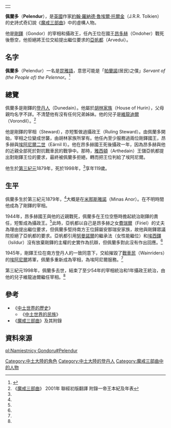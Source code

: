{|align=right
|-
|{{Tolkienchar |
image_character = |
image_caption = |
Book(s) = 《[[魔戒|魔戒三部曲]]》<br/>《[[中土世界的歷史|中土世界的歷史]]》 |
character_name = 佩蘭多 |
character_alias = |
character_title = [[剛鐸攝政王|剛鐸攝政王]] |
character_race = [[人類_(中土大陸)|人類]] [[登丹人|登丹人]] |
character_culture = [[胡林家族|胡林家族]] |
character_gender = 男性|
character_realm = [[剛鐸|剛鐸]] |
character_sub_realm = |
character_lifespan = 第三紀元1879年 - [[第三紀元|第三紀元]]1998年<ref name=autogenerated1>《中土世界的歷史》 Vol.12《中土世界的民族》 "The Heirs of Elendil"</ref> |
character_weapon = | 
}}
|}
'''佩蘭多'''（'''Pelendur'''），是[[英國|英國]]作家[[約翰·羅納德·魯埃爾·托爾金|約翰·羅納德·魯埃爾·托爾金]]（J.R.R. Tolkien）的史詩式奇幻說《[[魔戒|魔戒三部曲]]》中的虛構人物。

他是[[剛鐸|剛鐸]]（Gondor）的宰相和攝政王，任內王位在國王[[昂多赫|昂多赫]]（Ondoher）戰死後懸空，他拒絕將王位交給提出繼位要求的[[亞帆都|亞帆都]]（Arvedui）。

==名字==
'''佩蘭多'''（Pelendur）一名是[[昆雅語|昆雅語]]，意思可能是「[[帕蘭諾平原|帕蘭諾]](居民)之僕」''Servant of (the People of) the Pelennor''。<ref>{{Cite web |url=http://www.glyphweb.com/arda/p/pelendur.html |title=Encyclopedia of Arda: Pelendur |access-date=2011-11-11 |archive-date=2020-12-03 |archive-url=https://web.archive.org/web/20201203031344/http://www.glyphweb.com/arda/p/pelendur.html |dead-url=no }}</ref>

==總覽==
佩蘭多是剛鐸的[[登丹人|登丹人]]（Dunedain）。他屬於[[胡林家族|胡林家族]]（House of Hurin），父母親均名字不詳。不清楚他有沒有任何兄弟姊妹。他的兒子是[[維龍迪爾|維龍迪爾]]（Vorondil）。<ref name=autogenerated2>《[[魔戒三部曲|魔戒三部曲]]》 2001年 聯經初版翻譯 附錄一帝王本紀及年表</ref>

他是剛鐸的宰相（Steward），亦短暫做過攝政王（Ruling Steward）。由佩蘭多開始，宰相之位變成世襲，由胡林家族所掌有。他任內至少服務過兩位剛鐸國王，昂多赫與[[埃阿尼爾二世|埃阿尼爾二世]]（Eärnil II）。他在昂多赫國王死後攝政一年，因為昂多赫與他的近親全部死於對抗戰車民的戰爭中。那時，[[雅西頓|雅西頓]]（Arthedain）王儲亞帆都提出對剛鐸王位的要求，最終被佩蘭多拒絕，轉而把王位判給了埃阿尼爾。

他生於[[第三紀元|第三紀元]]1879年，死於1998年，<ref name=autogenerated1 />享年119歲。

==生平==
佩蘭多生於第三紀元1879年，<ref name=autogenerated1 />大概是在[[米那斯雅諾|米那斯雅諾]]（Minas Anor）。在不明時間他成為了剛鐸的宰相。

1944年，昂多赫國王與他的近親戰死，佩蘭多在王位空懸時擔起統治剛鐸的責任，短暫成為攝政王。<ref name=autogenerated2 />此時，亞帆都以自己是昂多赫之女[[費瑞爾|費瑞爾]]（Fíriel）的丈夫為理由提出繼位要求，但佩蘭多堅持南方王位歸屬安那瑞安家族，故他與剛鐸眾議院拒絕了亞帆都的要求。亞帆都引用[[努曼諾爾|努曼諾爾]]的繼承法（女性能繼位）和[[埃西鐸|埃西鐸]]（Isildur）沒有放棄剛鐸的主權的史實作為抗辯，但佩蘭多對此沒有作出回應。<ref name=autogenerated2 />

1945年，剛鐸王位在南方登丹人的一致同意下，交給摧毀了[[戰車民|戰車民]]（Wainriders）的[[埃阿尼爾二世|埃阿尼爾]]將軍，佩蘭多重新成為宰相，為埃阿尼爾服務。<ref name=autogenerated2 />

第三紀元1998年，佩蘭多去世，結束了至少54年的宰相統治和1年攝政王統治，由他的兒子維龍迪爾繼任宰相。<ref name=autogenerated1 />

==參考==
*《[[中土世界的歷史|中土世界的歷史]]》 
**《[[中土世界的民族|中土世界的民族]]》 
*《[[魔戒|魔戒三部曲]]》及其附錄

==資料來源==
{{reflist}}

{{剛鐸宰相及攝政王|不明<br/>最終至[[胡林_(艾明亞南)|胡林]]<br/>（宰相）|[[維龍迪爾|維龍迪爾]]<br/>（宰相）|}}

[[Category:中土大陸的角色|Category:中土大陸的角色]]
[[Category:中土大陸的登丹人|Category:中土大陸的登丹人]]
[[Category:魔戒三部曲中的人物|Category:魔戒三部曲中的人物]]

[[pl:Namiestnicy_Gondoru#Pelendur|pl:Namiestnicy Gondoru#Pelendur]]